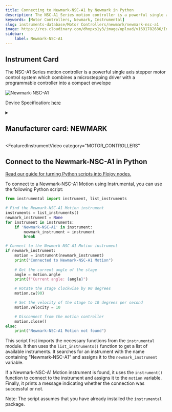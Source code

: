 ```yaml
---
title: Connecting to Newmark-NSC-A1 by Newmark in Python
description: The NSC-A1 Series motion controller is a powerful single axis stepper motor control system which combines a microstepping driver with a programmable controller into a compact envelope
keywords: [Motor Controllers, Newmark, Instrumental] 
slug: instruments-database/Motor Controllers/newmark/newmark-nsc-a1 
image: https://res.cloudinary.com/dhopxs1y3/image/upload/v1691782686/Instruments/Motion/Newmark---NSC-A1/Newmark---NSC-A1.webp
sidebar:
    label: Newmark-NSC-A1 
---
```



## Instrument Card

The NSC-A1 Series motion controller is a powerful single axis stepper motor control system which combines a microstepping driver with a programmable controller into a compact envelope

![Newmark-NSC-A1](https://res.cloudinary.com/dhopxs1y3/image/upload/v1691782686/Instruments/Motion/Newmark---NSC-A1/Newmark---NSC-A1.webp)

Device Specification: [here](https://www.newmarksystems.com/downloads/software/NSC-A/NSC-A1/NSC-A1_Manual_Rev_1.3.0.pdf)

<details style={{ marginTop: "15px"}}>
<summary><h2 style={{display:'inline'}}>Manufacturer card: NEWMARK</h2></summary>

![NEWMARK](https://res.cloudinary.com/dhopxs1y3/image/upload/v1692806153/Instruments/Vendor%20Logos/Newmark.png)

**Newmark Systems** is a world leader in precision rotary table technology designed for critical positioning applications

- Headquarters: USA
- Yearly Revenue (millions, USD): 12
- Vendor Website: [here](https://www.newmarksystems.com/)

</details>


<FeaturedInstrumentVideo
  category="MOTOR_CONTROLLERS"
></FeaturedInstrumentVideo>

## Connect to the Newmark-NSC-A1 in Python

[Read our guide for turning Python scripts into Flojoy nodes.](https://docs.flojoy.ai/contribution/blocks/custom-flojoy-block/)



<Tabs>
<TabItem value="Flojoy" label="Flojoy" className="flojoy-instrument-tabs">

<SectionsCard category="MOTOR_CONTROLLERS" manufacturer="Newmark"></SectionsCard>

</TabItem>
<TabItem value="Instrumental" label="Instrumental">

To connect to a Newmark-NSC-A1 Motion using Instrumental, you can use the following Python script:

```python
from instrumental import instrument, list_instruments

# Find the Newmark-NSC-A1 Motion instrument
instruments = list_instruments()
newmark_instrument = None
for instrument in instruments:
    if 'Newmark-NSC-A1' in instrument:
        newmark_instrument = instrument
        break

# Connect to the Newmark-NSC-A1 Motion instrument
if newmark_instrument:
    motion = instrument(newmark_instrument)
    print("Connected to Newmark-NSC-A1 Motion")
    
    # Get the current angle of the stage
    angle = motion.angle
    print(f"Current angle: {angle}")

    # Rotate the stage clockwise by 90 degrees
    motion.cw(90)

    # Set the velocity of the stage to 10 degrees per second
    motion.velocity = 10

    # Disconnect from the motion controller
    motion.close()
else:
    print("Newmark-NSC-A1 Motion not found")
```

This script first imports the necessary functions from the `instrumental` module. It then uses the `list_instruments()` function to get a list of available instruments. It searches for an instrument with the name containing "Newmark-NSC-A1" and assigns it to the `newmark_instrument` variable.

If a Newmark-NSC-A1 Motion instrument is found, it uses the `instrument()` function to connect to the instrument and assigns it to the `motion` variable. Finally, it prints a message indicating whether the connection was successful or not.

Note: The script assumes that you have already installed the `instrumental` package.

</TabItem>
</Tabs>